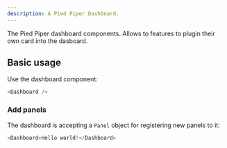 ```yaml
---
description: A Pied Piper Dashboard.
---
```


The Pied Piper dashboard components. Allows to features to plugin their own card into the dasboard.

## Basic usage

Use the dashboard component:

```js
<Dashboard />
```

### Add panels

The dashboard is accepting a `Panel` object for registering new panels to it: 

```js
<Dashboard>Hello world!</Dashboard>
```
